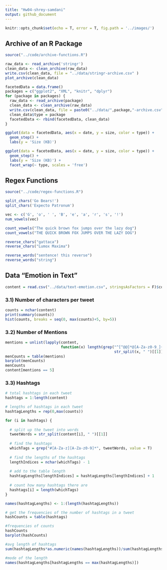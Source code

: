 ```yaml
---
title: "Hw04-shrey-samdani"
output: github_document
---
```


```r
knitr::opts_chunk$set(echo = T, error = T, fig.path = '../images/')
```


## Archive of an R Package
```r
source("../code/archive-functions.R")

raw_data <- read_archive('stringr')
clean_data <- clean_archive(raw_data)
write.csv(clean_data, file = "../data/stringr-archive.csv" )
plot_archive(clean_data)

facetedData = data.frame()
packages = c("ggplot2", "XML", "knitr", "dplyr")
for (package in packages) {
  raw_data <- read_archive(package)
  clean_data <- clean_archive(raw_data)
  write.csv(clean_data, file = paste0("../data/",package,"-archive.csv" ))
  clean_data$type = package
  facetedData <- rbind(facetedData, clean_data)
}
```

```r
ggplot(data = facetedData, aes(x = date, y = size, color = type)) +
  geom_step() + 
  labs(y = 'Size (KB)')

ggplot(data = facetedData, aes(x = date, y = size, color = type)) +
  geom_step() + 
  labs(y = 'Size (KB)') + 
  facet_wrap(~ type, scales = 'free')
```


## Regex Functions
```r
source("../code/regex-functions.R")

split_chars('Go Bears!')
split_chars('Expecto Patronum')
```
```r
vec <- c('G', 'o', ' ', 'B', 'e', 'a', 'r', 's', '!')
num_vowels(vec)
```
```r
count_vowels("The quick brown fox jumps over the lazy dog")
count_vowels("THE QUICK BROWN FOX JUMPS OVER THE LAZY DOG")
```
```r
reverse_chars("gattaca")
reverse_chars("Lumox Maxima")
```
```r
reverse_words("sentence! this reverse")
reverse_words("string")
```

## Data “Emotion in Text”
```r
content = read.csv("../data/text-emotion.csv", stringsAsFactors = F)$content
```

### 3.1) Number of characters per tweet
```r
counts = nchar(content)
print(summary(counts))
hist(counts, breaks = seq(0, max(counts)+5, by=5))
```

### 3.2) Number of Mentions
```r

mentions = unlist(lapply(content, 
                         function(x) length(grep("^[^@@]*@[A-Za-z0-9_]{1,15}$",
                                                 str_split(x, " ")[[1]]))))
menCounts = table(mentions)
barplot(menCounts)
menCounts
content[mentions == 5]
```

### 3.3) Hashtags
```r
# total hashtags in each tweet
hashtags = 1:length(content)

# lengths of hashtags in each tweet
hashtagLengths = rep(0,max(counts))

for (i in hashtags) {
  
  # split up the tweet into words
  tweetWords = str_split(content[i], " ")[[1]]
  
  # find the hashtags
  whichTags = grep("#[A-Za-z][A-Za-z0-9]*", tweetWords, value = T)
  
  # find the lengths of the hashtags
  lengthIndices = nchar(whichTags) - 1
  
  # add to the table length
  hashtagLengths[lengthIndices] = hashtagLengths[lengthIndices] + 1
  
  # count how many hashtags there are
  hashtags[i] = length(whichTags)
}

names(hashtagLengths) <- 1:(length(hashtagLengths))

# get the frequencies of the number of hashtags in a tweet
hashCounts = table(hashtags)

#frequencies of counts
hashCounts
barplot(hashCounts)

#avg length of hashtags
sum(hashtagLengths*as.numeric(names(hashtagLengths))/sum(hashtagLengths))

#mode of the length
names(hashtagLengths[hashtagLengths == max(hashtagLengths)])

```


